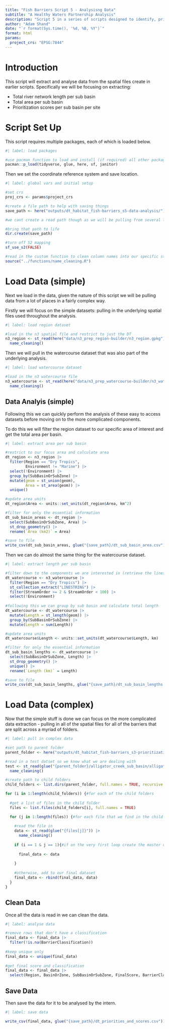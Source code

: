 ```yaml
---
title: "Fish Barriers Script 5 - Analysisng Data"
subtitle: "A Healthy Waters Partnership Analysis"
description: "Script 5 in a series of scripts designed to identify, prioritise, and rank, fish barriers on waterways in the Northern Three reporting region."
author: "Adam Shand"
date: "`r format(Sys.time(), '%d, %B, %Y')`"
format: html
params:
  project_crs: "EPSG:7844"
---
```


# Introduction

This script will extract and analyse data from the spatial files create in earlier scripts. Specifically we will be focusing on extracting:

 - Total river network length per sub basin
 - Total area per sub basin
 - Prioritization scores per sub basin per site

# Script Set Up

This script requires multiple packages, each of which is loaded below.

```r
#| label: load packages

#use pacman function to load and install (if required) all other packages
pacman::p_load(tidyverse, glue, here, sf, janitor)

```

Then we set the coordinate reference system and save location.

```r
#| label: global vars and initial setup

#set crs
proj_crs <- params$project_crs

#create a file path to help with saving things
save_path <- here("outputs/dt_habitat_fish-barriers_s5-data-analysis/")

#we cant create a read path though as we will be pulling from several locations

#bring that path to life
dir.create(save_path)

#turn off S2 mapping
sf_use_s2(FALSE)

#read in the custom function to clean column names into our specific style
source("../functions/name_cleaning.R")

```

# Load Data (simple)

Next we load in the data, given the nature of this script we will be pulling data from a lot of places in a fairly complex way.

Firstly we will focus on the simple datasets: pulling in the underlying spatial files used throughout the analysis.

```r
#| label: load region dataset

#load in the n3 spatial file and restrict to just the DT
n3_region <- st_read(here("data/n3_prep_region-builder/n3_region.gpkg")) |> 
  name_cleaning()

```

Then we will pull in the watercourse dataset that was also part of the underlying analysis.

```r
#| label: load watercourse dataset

#load in the n3 watercourse file
n3_watercourse <- st_read(here("data/n3_prep_watercourse-builder/n3_watercourse.gpkg")) |> 
  name_cleaning()

```

## Data Analyis (simple)

Following this we can quickly perform the analysis of these easy to access datasets before moving on to the more complicated components.

To do this we will filter the region dataset to our specific area of interest and get the total area per basin.

```r
#| label: extract area per sub basin

#restrict to our focus area and calculate area
dt_region <- n3_region |> 
  filter(Region == "Dry Tropics",
         Environment != "Marine") |> 
  select(!Environment) |> 
  group_by(SubBasinOrSubZone) |> 
  mutate(geom = st_union(geom),
         Area = st_area(geom)) |> 
  unique()

#update area units
dt_region$Area <- units::set_units(dt_region$Area, km^2)

#filter for only the essential information
dt_sub_basin_areas <- dt_region |> 
  select(SubBasinOrSubZone, Area) |> 
  st_drop_geometry() |> 
  rename(`Area (km2)` = Area)

#save to file
write_csv(dt_sub_basin_areas, glue("{save_path}/dt_sub_basin_area.csv"))

```

Then we can do almost the same thing for the watercourse dataset.

```r
#| label: extract length per sub basin

#filter down to the components we are interested in (retrieve the lines component, and only of stream order >= 2, <100)
dt_watercourse <- n3_watercourse |> 
  filter(Region == "Dry Tropics") |> 
  st_collection_extract("LINESTRING") |> 
  filter(StreamOrder >= 2 & StreamOrder < 100) |> 
  select(!Environment)
  
#following this we can group by sub basin and calculate total length
dt_watercourse <- dt_watercourse |> 
  mutate(Length = st_length(geom)) |> 
  group_by(SubBasinOrSubZone) |>
  mutate(Length = sum(Length))

#update area units
dt_watercourse$Length <- units::set_units(dt_watercourse$Length, km)

#filter for only the essential information
dt_sub_basin_lengths <- dt_watercourse |> 
  select(SubBasinOrSubZone, Length) |> 
  st_drop_geometry() |> 
  unique() |> 
  rename(`Length (km)` = Length)

#save to file
write_csv(dt_sub_basin_lengths, glue("{save_path}/dt_sub_basin_lengths.csv"))

```

# Load Data (complex)

Now that the simple stuff is done we can focus on the more complicated data extraction - pulling in all of the spatial files for all of the barriers that are split across a myriad of folders.


```r
#| label: pull in complex data

#set path to parent folder
parent_folder <- here("outputs/dt_habitat_fish-barriers_s3-prioritization-and-ranking/")

#read in a test datset so we know what we are dealing with
test <- st_read(glue("{parent_folder}/alligator_creek_sub_basin/alligator_creek_network_3_all_barriers_ranked.gpkg")) |> 
  name_cleaning()

#create path to child folders
child_folders <- list.dirs(parent_folder, full.names = TRUE, recursive = FALSE)

for (i in 1:length(child_folders)) {#for each of the child folders
  
  #get a list of files in the child folder
  files <- list.files(child_folders[i], full.names = TRUE)

  for (j in 1:length(files)) {#for each file that we find in the child folder
    
    #read the file in
    data <- st_read(glue("{files[j]}")) |> 
      name_cleaning()
    
    if (i == 1 & j == 1){#if on the very first loop create the master dataset
      
      final_data <- data
      
    }
    
    #otherwise, add to our final dataset
    final_data <- rbind(final_data, data)
  }
}

```

## Clean Data

Once all the data is read in we can clean the data.

```r
#| label: analyse data

#remove rows that don't have a classification
final_data <- final_data |> 
  filter(!is.na(BarrierClassification))
  
#keep unique only
final_data <- unique(final_data)
    
#get final score and classification
final_data <- final_data |> 
  select(Region, BasinOrZone, SubBasinOrSubZone, FinalScore, BarrierClassification)

```

## Save Data

Then save the data for it to be analysed by the intern.

```r
#| label: save data

write_csv(final_data, glue("{save_path}/dt_priorities_and_scores.csv"))

```

